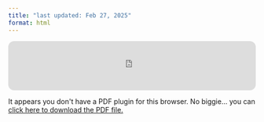 ```yaml
---
title: "last updated: Feb 27, 2025"
format: html
---
```

:::: {.content-visible when-format="html"}
<iframe style="border-radius:12px" src="https://open.spotify.com/embed/track/0Ht8c67Xbdt4WzPyZbPGtP?utm_source=generator" width="100%" height="100" frameBorder="0" allowfullscreen="" allow="autoplay; clipboard-write; encrypted-media; fullscreen; picture-in-picture" loading="lazy"></iframe>
::::

```{=html}
<object data="resumeforsite.pdf" type="application/pdf" width="100%" height="100%" style="min-height:100vh;">
    <p>It appears you don't have a PDF plugin for this browser.
    No biggie... you can <a href="resumeforsite.pdf">click here to
    download the PDF file.</a></p>
</object>
```


